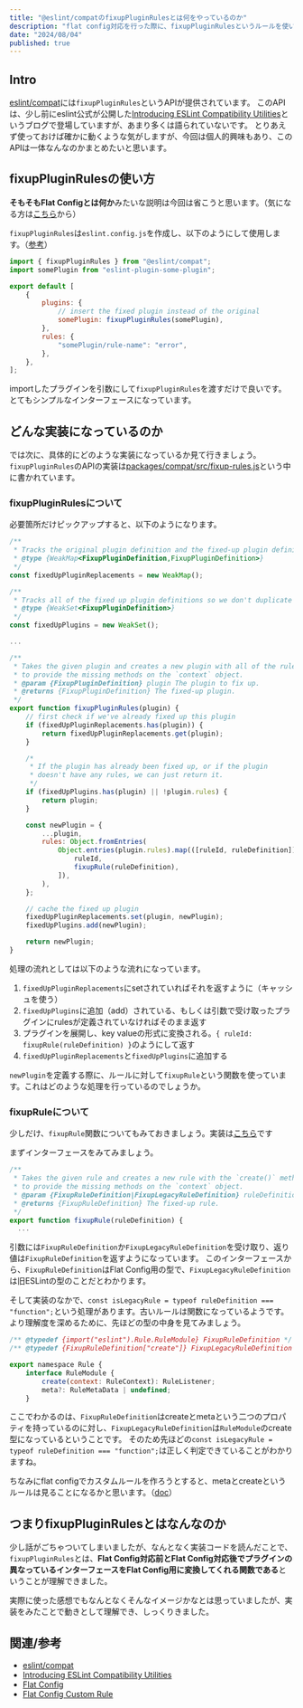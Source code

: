 ```yaml
---
title: "@eslint/compatのfixupPluginRulesとは何をやっているのか"
description: "flat config対応を行った際に、fixupPluginRulesというルールを使いました。突然現れ、しかしどんなルールかわからなかったのでまとめておきます"
date: "2024/08/04"
published: true
---
```


## Intro

[eslint/compat](https://github.com/eslint/rewrite/tree/main/packages/compat)には`fixupPluginRules`というAPIが提供されています。
このAPIは、少し前にeslint公式が公開した[Introducing ESLint Compatibility Utilities](https://eslint.org/blog/2024/05/eslint-compatibility-utilities/)というブログで登場していますが、あまり多くは語られていないです。
とりあえず使っておけば確かに動くような気がしますが、今回は個人的興味もあり、このAPIは一体なんなのかまとめたいと思います。

## fixupPluginRulesの使い方

**そもそもFlat Configとは何か**みたいな説明は今回は省こうと思います。（気になる方は[こちら](https://eslint.org/blog/2022/08/new-config-system-part-2/)から）

`fixupPluginRules`は`eslint.config.js`を作成し、以下のようにして使用します。（[参考](https://github.com/eslint/rewrite/tree/0f0fb92bbce41bdabbf23f8198943a7e14b3d1f3/packages/compat#fixing-plugins)）

```js
import { fixupPluginRules } from "@eslint/compat";
import somePlugin from "eslint-plugin-some-plugin";

export default [
	{
		plugins: {
			// insert the fixed plugin instead of the original
			somePlugin: fixupPluginRules(somePlugin),
		},
		rules: {
			"somePlugin/rule-name": "error",
		},
	},
];
```

importしたプラグインを引数にして`fixupPluginRules`を渡すだけで良いです。とてもシンプルなインターフェースになっています。

## どんな実装になっているのか

では次に、具体的にどのような実装になっているか見て行きましょう。`fixupPluginRules`のAPIの実装は[packages/compat/src/fixup-rules.js](https://github.com/eslint/rewrite/blob/0f0fb92bbce41bdabbf23f8198943a7e14b3d1f3/packages/compat/src/fixup-rules.js#L193-L228)という中に書かれています。

### fixupPluginRulesについて

必要箇所だけピックアップすると、以下のようになります。

```js
/**
 * Tracks the original plugin definition and the fixed-up plugin definition.
 * @type {WeakMap<FixupPluginDefinition,FixupPluginDefinition>}
 */
const fixedUpPluginReplacements = new WeakMap();

/**
 * Tracks all of the fixed up plugin definitions so we don't duplicate effort.
 * @type {WeakSet<FixupPluginDefinition>}
 */
const fixedUpPlugins = new WeakSet();

...

/**
 * Takes the given plugin and creates a new plugin with all of the rules wrapped
 * to provide the missing methods on the `context` object.
 * @param {FixupPluginDefinition} plugin The plugin to fix up.
 * @returns {FixupPluginDefinition} The fixed-up plugin.
 */
export function fixupPluginRules(plugin) {
	// first check if we've already fixed up this plugin
	if (fixedUpPluginReplacements.has(plugin)) {
		return fixedUpPluginReplacements.get(plugin);
	}

	/*
	 * If the plugin has already been fixed up, or if the plugin
	 * doesn't have any rules, we can just return it.
	 */
	if (fixedUpPlugins.has(plugin) || !plugin.rules) {
		return plugin;
	}

	const newPlugin = {
		...plugin,
		rules: Object.fromEntries(
			Object.entries(plugin.rules).map(([ruleId, ruleDefinition]) => [
				ruleId,
				fixupRule(ruleDefinition),
			]),
		),
	};

	// cache the fixed up plugin
	fixedUpPluginReplacements.set(plugin, newPlugin);
	fixedUpPlugins.add(newPlugin);

	return newPlugin;
}
```

処理の流れとしては以下のような流れになっています。

1. `fixedUpPluginReplacements`にsetされていればそれを返すように（キャッシュを使う）
2. `fixedUpPlugins`に追加（add）されている、もしくは引数で受け取ったプラグインにrulesが定義されていなければそのまま返す
3. プラグインを展開し、key valueの形式に変換される。`{ ruleId: fixupRule(ruleDefinition) }`のようにして返す
4. `fixedUpPluginReplacements`と`fixedUpPlugins`に追加する

`newPlugin`を定義する際に、ルールに対して`fixupRule`という関数を使っています。これはどのような処理を行っているのでしょうか。

### fixupRuleについて

少しだけ、`fixupRule`関数についてもみておきましょう。実装は[こちら](https://github.com/eslint/rewrite/blob/main/packages/compat/src/fixup-rules.js#L83)です

まずインターフェースをみてみましょう。

```js
/**
 * Takes the given rule and creates a new rule with the `create()` method wrapped
 * to provide the missing methods on the `context` object.
 * @param {FixupRuleDefinition|FixupLegacyRuleDefinition} ruleDefinition The rule to fix up.
 * @returns {FixupRuleDefinition} The fixed-up rule.
 */
export function fixupRule(ruleDefinition) {
  ...
```

引数には`FixupRuleDefinition`か`FixupLegacyRuleDefinition`を受け取り、返り値は`FixupRuleDefinition`を返すようになっています。
このインターフェースから、`FixupRuleDefinition`はFlat Config用の型で、`FixupLegacyRuleDefinition`は旧ESLintの型のことだとわかります。

そして実装のなかで、`const isLegacyRule = typeof ruleDefinition === "function";`という処理があります。古いルールは関数になっているようです。
より理解度を深めるために、先ほどの型の中身を見てみましょう。

```js
/** @typedef {import("eslint").Rule.RuleModule} FixupRuleDefinition */
/** @typedef {FixupRuleDefinition["create"]} FixupLegacyRuleDefinition */

export namespace Rule {
    interface RuleModule {
        create(context: RuleContext): RuleListener;
        meta?: RuleMetaData | undefined;
    }
```

ここでわかるのは、`FixupRuleDefinition`はcreateとmetaという二つのプロパティを持っているのに対し、`FixupLegacyRuleDefinition`は`RuleModule`のcreate型になっているということです。
そのため先ほどの`const isLegacyRule = typeof ruleDefinition === "function";`は正しく判定できていることがわかりますね。

ちなみにflat configでカスタムルールを作ろうとすると、metaとcreateというルールは見ることになるかと思います。（[doc](https://eslint.org/docs/latest/extend/custom-rule-tutorial#step-2-stub-out-the-rule-file)）

## つまりfixupPluginRulesとはなんなのか

少し話がごちゃついてしまいましたが、なんとなく実装コードを読んだことで、`fixupPluginRules`とは、**Flat Config対応前とFlat Config対応後でプラグインの異なっているインターフェースをFlat Config用に変換してくれる関数である**ということが理解できました。

実際に使った感想でもなんとなくそんなイメージかなとは思っていましたが、実装をみたことで動きとして理解でき、しっくりきました。

## 関連/参考

- [eslint/compat](https://github.com/eslint/rewrite/tree/main/packages/compat) 
- [Introducing ESLint Compatibility Utilities](https://eslint.org/blog/2024/05/eslint-compatibility-utilities/)
- [Flat Config](https://eslint.org/blog/2022/08/new-config-system-part-2/)
- [Flat Config Custom Rule](https://eslint.org/docs/latest/extend/custom-rule-tutorial#step-2-stub-out-the-rule-file)
